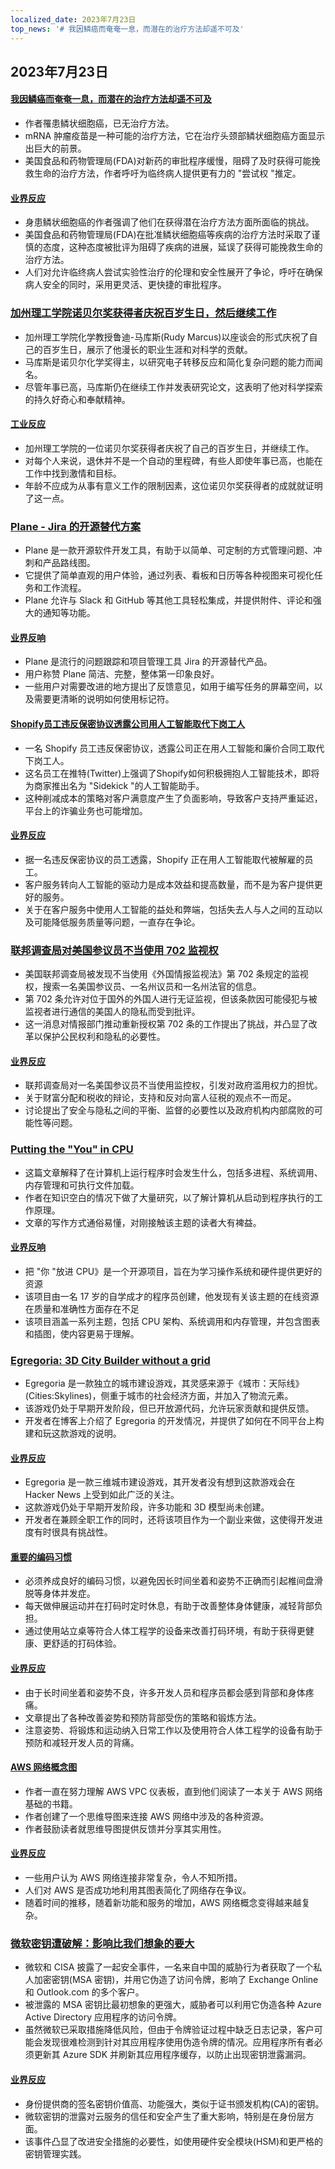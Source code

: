 ```yaml
---
localized_date: 2023年7月23日
top_news: '# 我因鳞癌而奄奄一息，而潜在的治疗方法却遥不可及'
---
```




## 2023年7月23日

#### [我因鳞癌而奄奄一息，而潜在的治疗方法却遥不可及](https://jakeseliger.com/2023/07/22/i-am-dying-of-squamous-cell-carcinoma-and-the-treatments-that-might-save-me-are-just-out-of-reach/)

- 作者罹患鳞状细胞癌，已无治疗方法。
- mRNA 肿瘤疫苗是一种可能的治疗方法，它在治疗头颈部鳞状细胞癌方面显示出巨大的前景。
- 美国食品和药物管理局(FDA)对新药的审批程序缓慢，阻碍了及时获得可能挽救生命的治疗方法，作者呼吁为临终病人提供更有力的 "尝试权 "推定。

#### [业界反应](http://news.ycombinator.com/item?id=36827438)

- 身患鳞状细胞癌的作者强调了他们在获得潜在治疗方法方面所面临的挑战。
- 美国食品和药物管理局(FDA)在批准鳞状细胞癌等疾病的治疗方法时采取了谨慎的态度，这种态度被批评为阻碍了疾病的进展，延误了获得可能挽救生命的治疗方法。
- 人们对允许临终病人尝试实验性治疗的伦理和安全性展开了争论，呼吁在确保病人安全的同时，采用更灵活、更快捷的审批程序。

### [加州理工学院诺贝尔奖获得者庆祝百岁生日，然后继续工作](https://www.latimes.com/science/story/2023-07-21/caltech-nobel-laureate-rudy-marcus-turns-100-and-gets-back-to-work)

- 加州理工学院化学教授鲁迪-马库斯(Rudy Marcus)以座谈会的形式庆祝了自己的百岁生日，展示了他漫长的职业生涯和对科学的贡献。
- 马库斯是诺贝尔化学奖得主，以研究电子转移反应和简化复杂问题的能力而闻名。
- 尽管年事已高，马库斯仍在继续工作并发表研究论文，这表明了他对科学探索的持久好奇心和奉献精神。

#### [工业反应](http://news.ycombinator.com/item?id=36828811)

- 加州理工学院的一位诺贝尔奖获得者庆祝了自己的百岁生日，并继续工作。
- 对每个人来说，退休并不是一个自动的里程碑，有些人即使年事已高，也能在工作中找到激情和目标。
- 年龄不应成为从事有意义工作的限制因素，这位诺贝尔奖获得者的成就就证明了这一点。

### [Plane - Jira 的开源替代方案](https://plane.so)

- Plane 是一款开源软件开发工具，有助于以简单、可定制的方式管理问题、冲刺和产品路线图。
- 它提供了简单直观的用户体验，通过列表、看板和日历等各种视图来可视化任务和工作流程。
- Plane 允许与 Slack 和 GitHub 等其他工具轻松集成，并提供附件、评论和强大的通知等功能。

#### [业界反响](http://news.ycombinator.com/item?id=36824450)

- Plane 是流行的问题跟踪和项目管理工具 Jira 的开源替代产品。
- 用户称赞 Plane 简洁、完整，整体第一印象良好。
- 一些用户对需要改进的地方提出了反馈意见，如用于编写任务的屏幕空间，以及需要更清晰的说明如何使用标记符。

#### [Shopify员工违反保密协议透露公司用人工智能取代下岗工人](https://thedeepdive.ca/shopify-employee-breaks-nda-to-reveal-firm-quietly-replacing-laid-off-workers-with-ai/)

- 一名 Shopify 员工违反保密协议，透露公司正在用人工智能和廉价合同工取代下岗工人。
- 这名员工在推特(Twitter)上强调了Shopify如何积极拥抱人工智能技术，即将为商家推出名为 "Sidekick "的人工智能助手。
- 这种削减成本的策略对客户满意度产生了负面影响，导致客户支持严重延迟，平台上的诈骗业务也可能增加。

#### [业界反应](http://news.ycombinator.com/item?id=36828409)

- 据一名违反保密协议的员工透露，Shopify 正在用人工智能取代被解雇的员工。
- 客户服务转向人工智能的驱动力是成本效益和提高数量，而不是为客户提供更好的服务。
- 关于在客户服务中使用人工智能的益处和弊端，包括失去人与人之间的互动以及可能降低服务质量等问题，一直存在争论。

### [联邦调查局对美国参议员不当使用 702 监视权](https://thehill.com/homenews/administration/4110850-fbi-improperly-used-702-surveillance-powers-on-us-senator/)

- 美国联邦调查局被发现不当使用《外国情报监视法》第 702 条规定的监视权，搜索一名美国参议员、一名州议员和一名州法官的信息。
- 第 702 条允许对位于国外的外国人进行无证监视，但该条款因可能侵犯与被监视者进行通信的美国人的隐私而受到批评。
- 这一消息对情报部门推动重新授权第 702 条的工作提出了挑战，并凸显了改革以保护公民权利和隐私的必要性。

#### [业界反应](http://news.ycombinator.com/item?id=36822654)

- 联邦调查局对一名美国参议员不当使用监控权，引发对政府滥用权力的担忧。
- 关于财富分配和税收的辩论，支持和反对向富人征税的观点不一而足。
- 讨论提出了安全与隐私之间的平衡、监督的必要性以及政府机构内部腐败的可能性等问题。

### [Putting the "You" in CPU](https://cpu.land/)

- 这篇文章解释了在计算机上运行程序时会发生什么，包括多进程、系统调用、内存管理和可执行文件加载。
- 作者在知识空白的情况下做了大量研究，以了解计算机从启动到程序执行的工作原理。
- 文章的写作方式通俗易懂，对刚接触该主题的读者大有裨益。

#### [业界反响](http://news.ycombinator.com/item?id=36823605)

- 把 "你 "放进 CPU》是一个开源项目，旨在为学习操作系统和硬件提供更好的资源
- 该项目由一名 17 岁的自学成才的程序员创建，他发现有关该主题的在线资源在质量和准确性方面存在不足
- 该项目涵盖一系列主题，包括 CPU 架构、系统调用和内存管理，并包含图表和插图，使内容更易于理解。

### [Egregoria: 3D City Builder without a grid](https://github.com/Uriopass/Egregoria)

- Egregoria 是一款独立的城市建设游戏，其灵感来源于《城市：天际线》(Cities:Skylines)，侧重于城市的社会经济方面，并加入了物流元素。
- 该游戏仍处于早期开发阶段，但已开放源代码，允许玩家贡献和提供反馈。
- 开发者在博客上介绍了 Egregoria 的开发情况，并提供了如何在不同平台上构建和玩这款游戏的说明。

#### [业界反应](http://news.ycombinator.com/item?id=36829374)

- Egregoria 是一款三维城市建设游戏，其开发者没有想到这款游戏会在 Hacker News 上受到如此广泛的关注。
- 这款游戏仍处于早期开发阶段，许多功能和 3D 模型尚未创建。
- 开发者在兼顾全职工作的同时，还将该项目作为一个副业来做，这使得开发进度有时很具有挑战性。

#### [重要的编码习惯](https://puppycoding.com/2023/07/22/healthy-coding-habits/)

- 必须养成良好的编码习惯，以避免因长时间坐着和姿势不正确而引起椎间盘滑脱等身体并发症。
- 每天做伸展运动并在打码时定时休息，有助于改善整体身体健康，减轻背部负担。
- 通过使用站立桌等符合人体工程学的设备来改善打码环境，有助于获得更健康、更舒适的打码体验。

#### [业界反应](http://news.ycombinator.com/item?id=36826755)

- 由于长时间坐着和姿势不良，许多开发人员和程序员都会感到背部和身体疼痛。
- 文章提出了各种改善姿势和预防背部受伤的策略和锻炼方法。
- 注意姿势、将锻炼和运动纳入日常工作以及使用符合人体工程学的设备有助于预防和减轻开发人员的背痛。

#### [AWS 网络概念图](https://miparnisariblog.wordpress.com/2023/03/29/aws-networking-concepts/)

- 作者一直在努力理解 AWS VPC 仪表板，直到他们阅读了一本关于 AWS 网络基础的书籍。
- 作者创建了一个思维导图来连接 AWS 网络中涉及的各种资源。
- 作者鼓励读者就思维导图提供反馈并分享其实用性。

#### [业界反应](http://news.ycombinator.com/item?id=36823516)

- 一些用户认为 AWS 网络连接非常复杂，令人不知所措。
- 人们对 AWS 是否成功地利用其图表简化了网络存在争议。
- 随着时间的推移，随着新功能和服务的增加，AWS 网络概念变得越来越复杂。

### [微软密钥遭破解：影响比我们想象的要大](https://www.wiz.io/blog/storm-0558-compromised-microsoft-key-enables-authentication-of-countless-micr)

- 微软和 CISA 披露了一起安全事件，一名来自中国的威胁行为者获取了一个私人加密密钥(MSA 密钥)，并用它伪造了访问令牌，影响了 Exchange Online 和 Outlook.com 的多个客户。
- 被泄露的 MSA 密钥比最初想象的更强大，威胁者可以利用它伪造各种 Azure Active Directory 应用程序的访问令牌。
- 虽然微软已采取措施降低风险，但由于令牌验证过程中缺乏日志记录，客户可能会发现很难检测到针对其应用程序使用伪造令牌的情况。应用程序所有者必须更新其 Azure SDK 并刷新其应用程序缓存，以防止出现密钥泄露漏洞。

#### [业界反应](http://news.ycombinator.com/item?id=36823007)

- 身份提供商的签名密钥价值高、功能强大，类似于证书颁发机构(CA)的密钥。
- 微软密钥的泄露对云服务的信任和安全产生了重大影响，特别是在身份层方面。
- 该事件凸显了改进安全措施的必要性，如使用硬件安全模块(HSM)和更严格的密钥管理实践。

</Steps>
